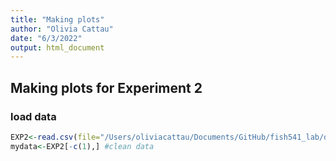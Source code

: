 ```yaml
---
title: "Making plots"
author: "Olivia Cattau"
date: "6/3/2022"
output: html_document
---
```


## Making plots for Experiment 2
### load data
```r
EXP2<-read.csv(file="/Users/oliviacattau/Documents/GitHub/fish541_lab/data/EXP 2/exp2_run1_qPCR_results.csv")
mydata<-EXP2[-c(1),] #clean data


```
